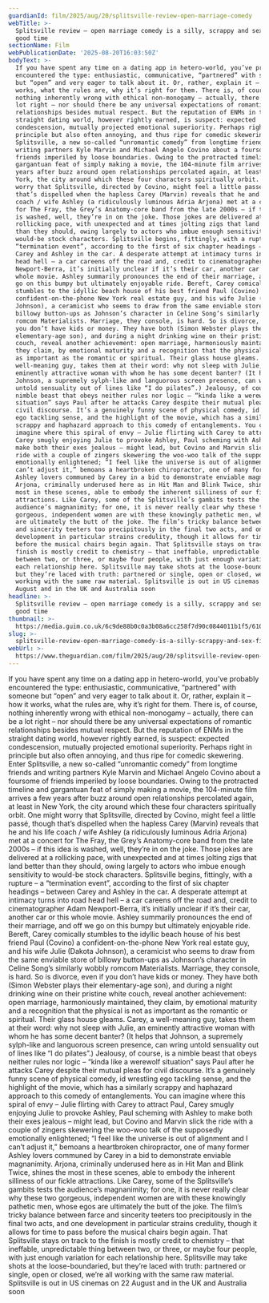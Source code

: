 ```yaml
---
guardianId: film/2025/aug/20/splitsville-review-open-marriage-comedy
webTitle: >-
  Splitsville review – open marriage comedy is a silly, scrappy and sex-filled
  good time
sectionName: Film
webPublicationDate: '2025-08-20T16:03:50Z'
bodyText: >-
  If you have spent any time on a dating app in hetero-world, you’ve probably
  encountered the type: enthusiastic, communicative, “partnered” with someone
  but “open” and very eager to talk about it. Or, rather, explain it – how it
  works, what the rules are, why it’s right for them. There is, of course,
  nothing inherently wrong with ethical non-monogamy – actually, there can be a
  lot right – nor should there be any universal expectations of romantic
  relationships besides mutual respect. But the reputation of ENMs in the
  straight dating world, however rightly earned, is suspect: expected
  condescension, mutually projected emotional superiority. Perhaps right in
  principle but also often annoying, and thus ripe for comedic skewering. Enter
  Splitsville, a new so-called “unromantic comedy” from longtime friends and
  writing partners Kyle Marvin and Michael Angelo Covino about a foursome of
  friends imperiled by loose boundaries. Owing to the protracted timeline and
  gargantuan feat of simply making a movie, the 104-minute film arrives a few
  years after buzz around open relationships percolated again, at least in New
  York, the city around which these four characters spiritually orbit. One might
  worry that Splitsville, directed by Covino, might feel a little passé, though
  that’s dispelled when the hapless Carey (Marvin) reveals that he and his life
  coach / wife Ashley (a ridiculously luminous Adria Arjona) met at a concert
  for The Fray, the Grey’s Anatomy-core band from the late 2000s – if this idea
  is washed, well, they’re in on the joke. Those jokes are delivered at a
  rollicking pace, with unexpected and at times jolting zigs that land better
  than they should, owing largely to actors who imbue enough sensitivity to
  would-be stock characters. Splitsville begins, fittingly, with a rupture – a
  “termination event”, according to the first of six chapter headings – between
  Carey and Ashley in the car. A desperate attempt at intimacy turns into road
  head hell – a car careens off the road and, credit to cinematographer Adam
  Newport-Berra, it’s initially unclear if it’s their car, another car or this
  whole movie. Ashley summarily pronounces the end of their marriage, and off we
  go on this bumpy but ultimately enjoyable ride. Bereft, Carey comically
  stumbles to the idyllic beach house of his best friend Paul (Covino) a
  confident-on-the-phone New York real estate guy, and his wife Julie (Dakota
  Johnson), a ceramicist who seems to draw from the same enviable store of
  billowy button-ups as Johnson’s character in Celine Song’s similarly wobbly
  romcom Materialists. Marriage, they console, is hard. So is divorce, even if
  you don’t have kids or money. They have both (Simon Webster plays their
  elementary-age son), and during a night drinking wine on their pristine white
  couch, reveal another achievement: open marriage, harmoniously maintained,
  they claim, by emotional maturity and a recognition that the physical is not
  as important as the romantic or spiritual. Their glass house gleams. Carey, a
  well-meaning guy, takes them at their word: why not sleep with Julie, an
  eminently attractive woman with whom he has some decent banter? (It helps that
  Johnson, a supremely sylph-like and languorous screen presence, can wring
  untold sensuality out of lines like “I do pilates”.) Jealousy, of course, is a
  nimble beast that obeys neither rules nor logic – “kinda like a werewolf
  situation” says Paul after he attacks Carey despite their mutual pleas for
  civil discourse. It’s a genuinely funny scene of physical comedy, id wrestling
  ego tackling sense, and the highlight of the movie, which has a similarly
  scrappy and haphazard approach to this comedy of entanglements. You can
  imagine where this spiral of envy – Julie flirting with Carey to attract Paul,
  Carey smugly enjoying Julie to provoke Ashley, Paul scheming with Ashley to
  make both their exes jealous – might lead, but Covino and Marvin slick the
  ride with a couple of zingers skewering the woo-woo talk of the supposedly
  emotionally enlightened; “I feel like the universe is out of alignment and I
  can’t adjust it,” bemoans a heartbroken chiropractor, one of many former
  Ashley lovers communed by Carey in a bid to demonstrate enviable magnanimity.
  Arjona, criminally underused here as in Hit Man and Blink Twice, shines the
  most in these scenes, able to embody the inherent silliness of our fickle
  attractions. Like Carey, some of the Splitsville’s gambits tests the
  audience’s magnanimity; for one, it is never really clear why these two
  gorgeous, independent women are with these knowingly pathetic men, whose egos
  are ultimately the butt of the joke. The film’s tricky balance between farce
  and sincerity teeters too precipitously in the final two acts, and one
  development in particular strains credulity, though it allows for time to pass
  before the musical chairs begin again. That Splitsville stays on track to the
  finish is mostly credit to chemistry – that ineffable, unpredictable thing
  between two, or three, or maybe four people, with just enough variation for
  each relationship here. Splitsville may take shots at the loose-boundaried,
  but they’re laced with truth: partnered or single, open or closed, we’re all
  working with the same raw material. Splitsville is out in US cinemas on 22
  August and in the UK and Australia soon
headline: >-
  Splitsville review – open marriage comedy is a silly, scrappy and sex-filled
  good time
thumbnail: >-
  https://media.guim.co.uk/6c9de88b0c0a3b08a6cc258f7d90c0844011b1f5/610_0_2877_2304/500.jpg
slug: >-
  splitsville-review-open-marriage-comedy-is-a-silly-scrappy-and-sex-filled-good-time
webUrl: >-
  https://www.theguardian.com/film/2025/aug/20/splitsville-review-open-marriage-comedy
---
```

If you have spent any time on a dating app in hetero-world, you’ve probably encountered the type: enthusiastic, communicative, “partnered” with someone but “open” and very eager to talk about it. Or, rather, explain it – how it works, what the rules are, why it’s right for them. There is, of course, nothing inherently wrong with ethical non-monogamy – actually, there can be a lot right – nor should there be any universal expectations of romantic relationships besides mutual respect. But the reputation of ENMs in the straight dating world, however rightly earned, is suspect: expected condescension, mutually projected emotional superiority. Perhaps right in principle but also often annoying, and thus ripe for comedic skewering. Enter Splitsville, a new so-called “unromantic comedy” from longtime friends and writing partners Kyle Marvin and Michael Angelo Covino about a foursome of friends imperiled by loose boundaries. Owing to the protracted timeline and gargantuan feat of simply making a movie, the 104-minute film arrives a few years after buzz around open relationships percolated again, at least in New York, the city around which these four characters spiritually orbit. One might worry that Splitsville, directed by Covino, might feel a little passé, though that’s dispelled when the hapless Carey (Marvin) reveals that he and his life coach / wife Ashley (a ridiculously luminous Adria Arjona) met at a concert for The Fray, the Grey’s Anatomy-core band from the late 2000s – if this idea is washed, well, they’re in on the joke. Those jokes are delivered at a rollicking pace, with unexpected and at times jolting zigs that land better than they should, owing largely to actors who imbue enough sensitivity to would-be stock characters. Splitsville begins, fittingly, with a rupture – a “termination event”, according to the first of six chapter headings – between Carey and Ashley in the car. A desperate attempt at intimacy turns into road head hell – a car careens off the road and, credit to cinematographer Adam Newport-Berra, it’s initially unclear if it’s their car, another car or this whole movie. Ashley summarily pronounces the end of their marriage, and off we go on this bumpy but ultimately enjoyable ride. Bereft, Carey comically stumbles to the idyllic beach house of his best friend Paul (Covino) a confident-on-the-phone New York real estate guy, and his wife Julie (Dakota Johnson), a ceramicist who seems to draw from the same enviable store of billowy button-ups as Johnson’s character in Celine Song’s similarly wobbly romcom Materialists. Marriage, they console, is hard. So is divorce, even if you don’t have kids or money. They have both (Simon Webster plays their elementary-age son), and during a night drinking wine on their pristine white couch, reveal another achievement: open marriage, harmoniously maintained, they claim, by emotional maturity and a recognition that the physical is not as important as the romantic or spiritual. Their glass house gleams. Carey, a well-meaning guy, takes them at their word: why not sleep with Julie, an eminently attractive woman with whom he has some decent banter? (It helps that Johnson, a supremely sylph-like and languorous screen presence, can wring untold sensuality out of lines like “I do pilates”.) Jealousy, of course, is a nimble beast that obeys neither rules nor logic – “kinda like a werewolf situation” says Paul after he attacks Carey despite their mutual pleas for civil discourse. It’s a genuinely funny scene of physical comedy, id wrestling ego tackling sense, and the highlight of the movie, which has a similarly scrappy and haphazard approach to this comedy of entanglements. You can imagine where this spiral of envy – Julie flirting with Carey to attract Paul, Carey smugly enjoying Julie to provoke Ashley, Paul scheming with Ashley to make both their exes jealous – might lead, but Covino and Marvin slick the ride with a couple of zingers skewering the woo-woo talk of the supposedly emotionally enlightened; “I feel like the universe is out of alignment and I can’t adjust it,” bemoans a heartbroken chiropractor, one of many former Ashley lovers communed by Carey in a bid to demonstrate enviable magnanimity. Arjona, criminally underused here as in Hit Man and Blink Twice, shines the most in these scenes, able to embody the inherent silliness of our fickle attractions. Like Carey, some of the Splitsville’s gambits tests the audience’s magnanimity; for one, it is never really clear why these two gorgeous, independent women are with these knowingly pathetic men, whose egos are ultimately the butt of the joke. The film’s tricky balance between farce and sincerity teeters too precipitously in the final two acts, and one development in particular strains credulity, though it allows for time to pass before the musical chairs begin again. That Splitsville stays on track to the finish is mostly credit to chemistry – that ineffable, unpredictable thing between two, or three, or maybe four people, with just enough variation for each relationship here. Splitsville may take shots at the loose-boundaried, but they’re laced with truth: partnered or single, open or closed, we’re all working with the same raw material. Splitsville is out in US cinemas on 22 August and in the UK and Australia soon
